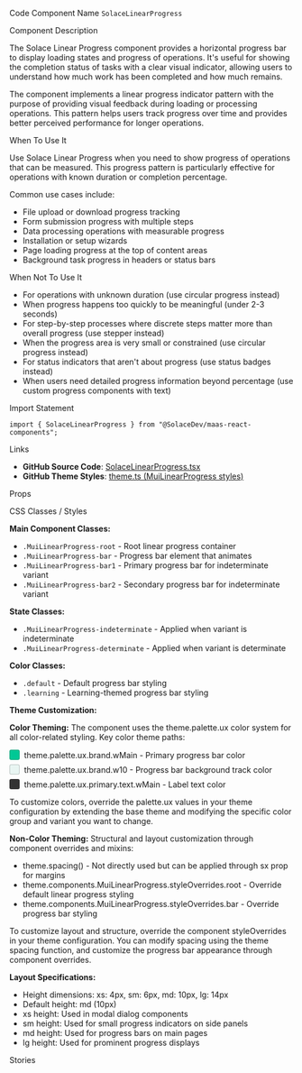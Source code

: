 
<Meta of={SolaceLinearProgressStories} />

<Title>Solace Linear Progress</Title>

<Description of={SolaceLinearProgressStories} />

<Subtitle>Code Component Name</Subtitle>
`SolaceLinearProgress`

<Subtitle>Component Description</Subtitle>

The Solace Linear Progress component provides a horizontal progress bar to display loading states and progress of operations. It's useful for showing the completion status of tasks with a clear visual indicator, allowing users to understand how much work has been completed and how much remains.

The component implements a linear progress indicator pattern with the purpose of providing visual feedback during loading or processing operations. This pattern helps users track progress over time and provides better perceived performance for longer operations.

<Subtitle>When To Use It</Subtitle>

Use Solace Linear Progress when you need to show progress of operations that can be measured. This progress pattern is particularly effective for operations with known duration or completion percentage.

Common use cases include:

- File upload or download progress tracking
- Form submission progress with multiple steps
- Data processing operations with measurable progress
- Installation or setup wizards
- Page loading progress at the top of content areas
- Background task progress in headers or status bars

<Subtitle>When Not To Use It</Subtitle>

- For operations with unknown duration (use circular progress instead)
- When progress happens too quickly to be meaningful (under 2-3 seconds)
- For step-by-step processes where discrete steps matter more than overall progress (use stepper instead)
- When the progress area is very small or constrained (use circular progress instead)
- For status indicators that aren't about progress (use status badges instead)
- When users need detailed progress information beyond percentage (use custom progress components with text)

<Subtitle>Import Statement</Subtitle>

```tsx
import { SolaceLinearProgress } from "@SolaceDev/maas-react-components";
```

<Subtitle>Links</Subtitle>

- **GitHub Source Code**: [SolaceLinearProgress.tsx](https://github.com/SolaceDev/maas-react-components/blob/main/src/components/SolaceLinearProgress.tsx)
- **GitHub Theme Styles**: <a href="https://github.com/SolaceDev/maas-react-components/blob/main/src/resources/theme.ts#:~:text=MuiLinearProgress" target="_blank">theme.ts (MuiLinearProgress styles)</a>

<Subtitle>Props</Subtitle>

<ArgTypes of={SolaceLinearProgressStories} />

<Subtitle>CSS Classes / Styles</Subtitle>

**Main Component Classes:**

- `.MuiLinearProgress-root` - Root linear progress container
- `.MuiLinearProgress-bar` - Progress bar element that animates
- `.MuiLinearProgress-bar1` - Primary progress bar for indeterminate variant
- `.MuiLinearProgress-bar2` - Secondary progress bar for indeterminate variant

**State Classes:**

- `.MuiLinearProgress-indeterminate` - Applied when variant is indeterminate
- `.MuiLinearProgress-determinate` - Applied when variant is determinate

**Color Classes:**

- `.default` - Default progress bar styling
- `.learning` - Learning-themed progress bar styling

**Theme Customization:**

**Color Theming:**
The component uses the theme.palette.ux color system for all color-related styling. Key color theme paths:

<div style="display: flex; align-items: center; margin: 8px 0;">
	<div style="width: 16px; height: 16px; background-color: #00C895; border: 1px solid rgba(0,0,0,0.2); border-radius: 3px; margin-right: 8px;"></div>
	<span>theme.palette.ux.brand.wMain - Primary progress bar color</span>
</div>
<div style="display: flex; align-items: center; margin: 8px 0;">
	<div style="width: 16px; height: 16px; background-color: #E8F5F2; border: 1px solid rgba(0,0,0,0.2); border-radius: 3px; margin-right: 8px;"></div>
	<span>theme.palette.ux.brand.w10 - Progress bar background track color</span>
</div>
<div style="display: flex; align-items: center; margin: 8px 0;">
	<div style="width: 16px; height: 16px; background-color: #333333; border: 1px solid rgba(0,0,0,0.2); border-radius: 3px; margin-right: 8px;"></div>
	<span>theme.palette.ux.primary.text.wMain - Label text color</span>
</div>

To customize colors, override the palette.ux values in your theme configuration by extending the base theme and modifying the specific color group and variant you want to change.

**Non-Color Theming:**
Structural and layout customization through component overrides and mixins:

- theme.spacing() - Not directly used but can be applied through sx prop for margins
- theme.components.MuiLinearProgress.styleOverrides.root - Override default linear progress styling
- theme.components.MuiLinearProgress.styleOverrides.bar - Override progress bar styling

To customize layout and structure, override the component styleOverrides in your theme configuration. You can modify spacing using the theme spacing function, and customize the progress bar appearance through component overrides.

**Layout Specifications:**

- Height dimensions: xs: 4px, sm: 6px, md: 10px, lg: 14px
- Default height: md (10px)
- xs height: Used in modal dialog components
- sm height: Used for small progress indicators on side panels
- md height: Used for progress bars on main pages
- lg height: Used for prominent progress displays

<Subtitle>Stories</Subtitle>

<CustomStories />
